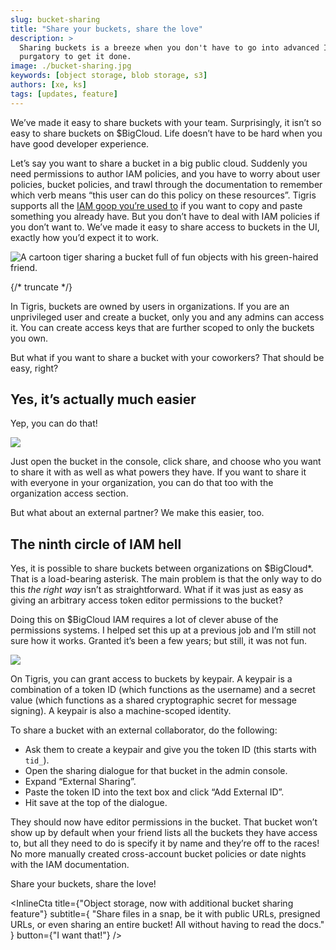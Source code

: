 ```yaml
---
slug: bucket-sharing
title: "Share your buckets, share the love"
description: >
  Sharing buckets is a breeze when you don't have to go into advanced IAM
  purgatory to get it done.
image: ./bucket-sharing.jpg
keywords: [object storage, blob storage, s3]
authors: [xe, ks]
tags: [updates, feature]
---
```



We’ve made it easy to share buckets with your team. Surprisingly, it isn’t so
easy to share buckets on $BigCloud. Life doesn’t have to be hard when you have
good developer experience.

Let’s say you want to share a bucket in a big public cloud. Suddenly you need
permissions to author IAM policies, and you have to worry about user policies,
bucket policies, and trawl through the documentation to remember which verb
means “this user can do this policy on these resources”. Tigris supports all the
[IAM goop you’re used to](https://www.tigrisdata.com/docs/iam/) if you want to
copy and paste something you already have. But you don’t have to deal with IAM
policies if you don’t want to. We’ve made it easy to share access to buckets in
the UI, exactly how you’d expect it to work.

![A cartoon tiger sharing a bucket full of fun objects with his green-haired friend.](./bucket-sharing.jpg)

{/* truncate */}

In Tigris, buckets are owned by users in organizations. If you are an
unprivileged user and create a bucket, only you and any admins can access it.
You can create access keys that are further scoped to only the buckets you own.

But what if you want to share a bucket with your coworkers? That should be easy,
right?

## Yes, it’s actually much easier

Yep, you can do that!

![](./bucket-sharing-dialogue.webp)

Just open the bucket in the console, click share, and choose who you want to
share it with as well as what powers they have. If you want to share it with
everyone in your organization, you can do that too with the organization access
section.

But what about an external partner? We make this easier, too.

## The ninth circle of IAM hell

Yes, it is possible to share buckets between organizations on $BigCloud\*. That
is a load-bearing asterisk. The main problem is that the only way to do this
_the right way_ isn’t as straightforward. What if it was just as easy as giving
an arbitrary access token editor permissions to the bucket?

Doing this on $BigCloud IAM requires a lot of clever abuse of the permissions
systems. I helped set this up at a previous job and I’m still not sure how it
works. Granted it’s been a few years; but still, it was not fun.

![](./external-share.webp)

On Tigris, you can grant access to buckets by keypair. A keypair is a
combination of a token ID (which functions as the username) and a secret value
(which functions as a shared cryptographic secret for message signing). A
keypair is also a machine-scoped identity.

To share a bucket with an external collaborator, do the following:

- Ask them to create a keypair and give you the token ID (this starts with
  `tid_`).
- Open the sharing dialogue for that bucket in the admin console.
- Expand “External Sharing”.
- Paste the token ID into the text box and click “Add External ID”.
- Hit save at the top of the dialogue.

They should now have editor permissions in the bucket. That bucket won’t show up
by default when your friend lists all the buckets they have access to, but all
they need to do is specify it by name and they’re off to the races! No more
manually created cross-account bucket policies or date nights with the IAM
documentation.

Share your buckets, share the love!

<InlineCta
  title={"Object storage, now with additional bucket sharing feature"}
  subtitle={
    "Share files in a snap, be it with public URLs, presigned URLs, or even sharing an entire bucket! All without having to read the docs."
  }
  button={"I want that!"}
/>
